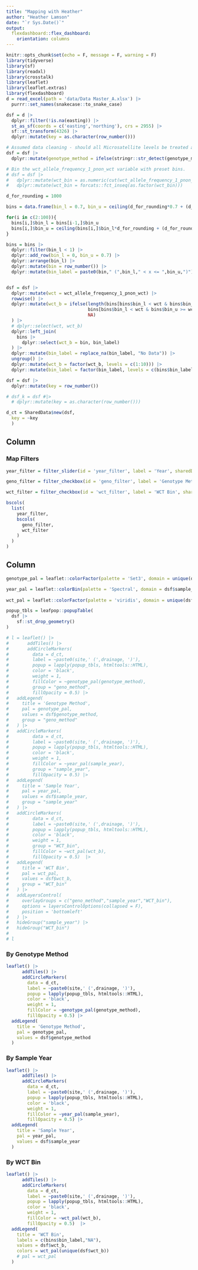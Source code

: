```yaml
---
title: "Mapping with Heather"
author: "Heather Lamson"
date: "`r Sys.Date()`"
output:
  flexdashboard::flex_dashboard:
    orientation: columns
---
```


<style>
.crosstalk-bscols {    
/*push content away from far right and left edges*/
  margin-right: 5% !important;
  margin-left: 5% !important;
}

.chart-wrapper {
  border-radius: 1rem;
}

.chart-title {
  border-radius: 1rem 1rem 0rem 0rem;
  background: lightblue;
}

</style>

```r
knitr::opts_chunk$set(echo = F, message = F, warning = F)
library(tidyverse)
library(sf)
library(readxl)
library(crosstalk)
library(leaflet)
library(leaflet.extras)
library(flexdashboard)
d = read_excel(path = 'data/Data Master_A.xlsx') |> 
  purrr::set_names(snakecase::to_snake_case)
```

```r

dsf = d |> 
  dplyr::filter(!is.na(easting)) |> 
  st_as_sf(coords = c('easting','northing'), crs = 2955) |> 
  sf::st_transform(4326) |> 
  dplyr::mutate(key = as.character(row_number()))

# Assumed data cleaning - should all Microsatellite levels be treated as one?
dsf = dsf |> 
  dplyr::mutate(genotype_method = ifelse(stringr::str_detect(genotype_method, '(Marker|Microsatellite)'), 'Microsatellite', genotype_method))

# Bin the wct_allele_frequency_1_pnon_wct variable with preset bins.
# dsf = dsf |> 
#   dplyr::mutate(wct_bin = as.numeric(cut(wct_allele_frequency_1_pnon_wct, 5))) |> 
#   dplyr::mutate(wct_bin = forcats::fct_inseq(as.factor(wct_bin)))

d_for_rounding = 1000

bins = data.frame(bin_l = 0.7, bin_u = ceiling(d_for_rounding*0.7 + (d_for_rounding-d_for_rounding*0.7)/2)/d_for_rounding)

for(i in c(2:100)){
  bins[i,]$bin_l = bins[i-1,]$bin_u
  bins[i,]$bin_u = ceiling(bins[i,]$bin_l*d_for_rounding + (d_for_rounding-bins[i,]$bin_l*d_for_rounding)/2)/d_for_rounding
}

bins = bins |> 
  dplyr::filter(bin_l < 1) |>
  dplyr::add_row(bin_l = 0, bin_u = 0.7) |> 
  dplyr::arrange(bin_l) |> 
  dplyr::mutate(bin = row_number()) |> 
  dplyr::mutate(bin_label = paste0(bin," (",bin_l," < x <= ",bin_u,")"))


dsf = dsf |> 
  dplyr::mutate(wct = wct_allele_frequency_1_pnon_wct) |> 
  rowwise() |>
  dplyr::mutate(wct_b = ifelse(length(bins[bins$bin_l < wct & bins$bin_u >= wct,]$bin)>0,
                               bins[bins$bin_l < wct & bins$bin_u >= wct,]$bin,
                               NA)
  ) |> 
  # dplyr::select(wct, wct_b)
  dplyr::left_join(
    bins |> 
      dplyr::select(wct_b = bin, bin_label)
  ) |> 
  dplyr::mutate(bin_label = replace_na(bin_label, "No Data")) |> 
  ungroup() |> 
  dplyr::mutate(wct_b = factor(wct_b, levels = c(1:10))) |> 
  dplyr::mutate(bin_label = factor(bin_label, levels = c(bins$bin_label,"No Data")))

dsf = dsf |> 
  dplyr::mutate(key = row_number())
```

```r
# dsf_k = dsf #|> 
  # dplyr::mutate(key = as.character(row_number()))

d_ct = SharedData$new(dsf,
  key = ~key
  )
```

Column {data-width=300}
--------------------------------------------

### Map Filters

```r
year_filter = filter_slider(id = 'year_filter', label = 'Year', sharedData = d_ct, ~sample_year, sep = '')

geno_filter = filter_checkbox(id = 'geno_filter', label = 'Genotype Method', sharedData = d_ct, ~genotype_method)

wct_filter = filter_checkbox(id = 'wct_filter', label = 'WCT Bin', sharedData = d_ct, ~wct_b)
```

```r
bscols(
  list(
    year_filter,
    bscols(
      geno_filter,
      wct_filter
    )
  )
)
```

Column {.tabset data-width=600}
--------------------------------------------

```r

genotype_pal = leaflet::colorFactor(palette = 'Set3', domain = unique(dsf$genotype_method))

year_pal = leaflet::colorBin(palette = 'Spectral', domain = dsf$sample_year)
  
wct_pal = leaflet::colorFactor(palette = 'viridis', domain = unique(dsf[!is.na(dsf$wct_b),]$wct_b))

popup_tbls = leafpop::popupTable(
  dsf |>
    sf::st_drop_geometry()
)
```

```r
# l = leaflet() |> 
#       addTiles() |>  
#       addCircleMarkers(
#         data = d_ct,
#         label = ~paste0(site,' (',drainage, ')'),
#         popup = lapply(popup_tbls, htmltools::HTML),
#         color = 'black',
#         weight = 1,
#         fillColor = ~genotype_pal(genotype_method),
#         group = "geno_method",
#         fillOpacity = 0.5) |> 
#   addLegend(
#     title = 'Genotype Method',
#     pal = genotype_pal,
#     values = dsf$genotype_method,
#     group = "geno_method"
#   ) |> 
#   addCircleMarkers(
#         data = d_ct,
#         label = ~paste0(site,' (',drainage, ')'),
#         popup = lapply(popup_tbls, htmltools::HTML),
#         color = 'black',
#         weight = 1,
#         fillColor = ~year_pal(sample_year),
#         group = "sample_year",
#         fillOpacity = 0.5) |> 
#   addLegend(
#     title = 'Sample Year',
#     pal = year_pal,
#     values = dsf$sample_year,
#     group = "sample_year"
#   ) |> 
#   addCircleMarkers(
#         data = d_ct,
#         label = ~paste0(site,' (',drainage, ')'),
#         popup = lapply(popup_tbls, htmltools::HTML),
#         color = 'black',
#         weight = 1,
#         group = "WCT_bin",
#         fillColor = ~wct_pal(wct_b),
#         fillOpacity = 0.5)  |> 
#   addLegend(
#     title = 'WCT Bin',
#     pal = wct_pal,
#     values = dsf$wct_b,
#     group = "WCT_bin"
#   ) |> 
#   addLayersControl(
#     overlayGroups = c("geno_method","sample_year","WCT_bin"),
#     options = layersControlOptions(collapsed = F),
#     position = 'bottomleft'
#   ) |> 
#   hideGroup("sample_year") |> 
#   hideGroup("WCT_bin")
# 
# l
```

### By Genotype Method

```r
leaflet() |>
      addTiles() |>
      addCircleMarkers(
        data = d_ct,
        label = ~paste0(site,' (',drainage, ')'),
        popup = lapply(popup_tbls, htmltools::HTML),
        color = 'black',
        weight = 1,
        fillColor = ~genotype_pal(genotype_method),
        fillOpacity = 0.5) |>
  addLegend(
    title = 'Genotype Method',
    pal = genotype_pal,
    values = dsf$genotype_method
  )
```

### By Sample Year
```r
leaflet() |>
      addTiles() |>
      addCircleMarkers(
        data = d_ct,
        label = ~paste0(site,' (',drainage, ')'),
        popup = lapply(popup_tbls, htmltools::HTML),
        color = 'black',
        weight = 1,
        fillColor = ~year_pal(sample_year),
        fillOpacity = 0.5) |>
  addLegend(
    title = 'Sample Year',
    pal = year_pal,
    values = dsf$sample_year
  )
```

### By WCT Bin
```r
leaflet() |>
      addTiles() |>
      addCircleMarkers(
        data = d_ct,
        label = ~paste0(site,' (',drainage, ')'),
        popup = lapply(popup_tbls, htmltools::HTML),
        color = 'black',
        weight = 1,
        fillColor = ~wct_pal(wct_b),
        fillOpacity = 0.5)  |>
  addLegend(
    title = 'WCT Bin',
    labels = c(bins$bin_label,"NA"),
    values = dsf$wct_b,
    colors = wct_pal(unique(dsf$wct_b))
    # pal = wct_pal
  )
```